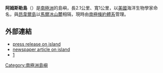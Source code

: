{{coord|64|45.8|S|64|05.2|W|display=title|type:landmark}}

'''阿姆斯勒島'''（{{lang-en|Amsler Island}}）是[[南極洲|南極洲]]的島嶼，長2.1公里、寬1公里，以[[美國|美國]]海洋生物學家命名，與[[昂韋爾島|昂韋爾島]]以[[馬爾冰山麓|馬爾冰山麓]]相隔，現時由[[南極條約體系|南極條約體系]]管理。

==外部連結==
* [https://web.archive.org/web/20100624090838/http://main.uab.edu/Sites/MediaRelations/articles/37618/ press release on island]
* [http://www.goerie.com/apps/pbcs.dll/article?AID=/20071123/NEWS02/711230356/-1/NEWS newspaper article on island]
* [https://web.archive.org/web/20110719005808/http://pal.lternet.edu/docs/publications/sitreps/2004/oct04]

{{Antarctica-geo-stub}}
[[Category:南極洲島嶼|Category:南極洲島嶼]]